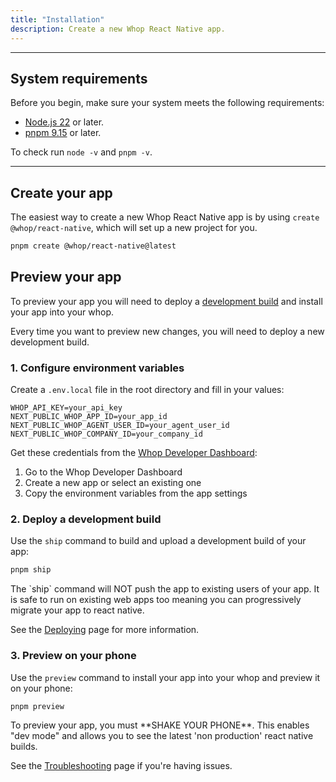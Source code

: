 ```yaml
---
title: "Installation"
description: Create a new Whop React Native app.
---
```


---

## System requirements

Before you begin, make sure your system meets the following requirements:

- [Node.js 22](https://nodejs.org/) or later.
- [pnpm 9.15](https://pnpm.io/) or later.

To check run `node -v` and `pnpm -v`.

---

## Create your app

The easiest way to create a new Whop React Native app is by using `create @whop/react-native`, which will set up a new project for you.

```bash
pnpm create @whop/react-native@latest
```

## Preview your app

To preview your app you will need to deploy a [development build](/apps/react-native/deploying#deploy-a-development-build) and install your app into your whop.

<Note>
  Every time you want to preview new changes, you will need to deploy a new development build.
</Note>

### 1. Configure environment variables

Create a `.env.local` file in the root directory and fill in your values:

```
WHOP_API_KEY=your_api_key
NEXT_PUBLIC_WHOP_APP_ID=your_app_id
NEXT_PUBLIC_WHOP_AGENT_USER_ID=your_agent_user_id
NEXT_PUBLIC_WHOP_COMPANY_ID=your_company_id
```

Get these credentials from the [Whop Developer Dashboard](https://whop.com/dashboard/developer):
1. Go to the Whop Developer Dashboard
2. Create a new app or select an existing one
3. Copy the environment variables from the app settings

### 2. Deploy a development build 

Use the `ship` command to build and upload a development build of your app:

```bash
pnpm ship
```

<Info>
  The `ship` command will NOT push the app to existing users of your app. It is
  safe to run on existing web apps too meaning you can progressively migrate
  your app to react native.
</Info>

See the [Deploying](/apps/react-native/deploying) page for more information.

### 3. Preview on your phone

Use the `preview` command to install your app into your whop and preview it on your phone:

```bash
pnpm preview
```

<Warning>
  To preview your app, you must **SHAKE YOUR PHONE**. This enables "dev mode" and allows you to see the latest 'non production' react native builds.
</Warning>

See the [Troubleshooting](/apps/react-native/troubleshooting) page if you're having issues.